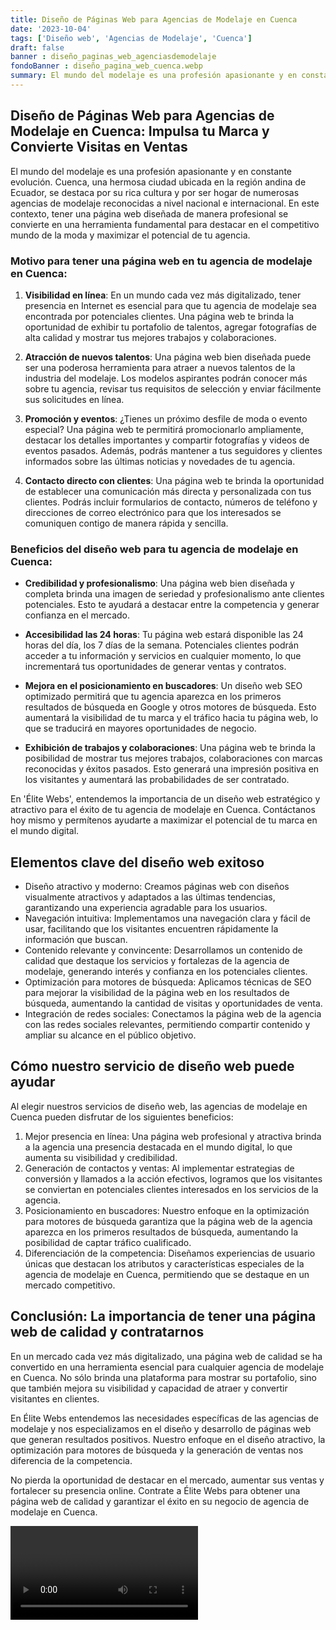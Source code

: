 ```yaml
---
title: Diseño de Páginas Web para Agencias de Modelaje en Cuenca
date: '2023-10-04'
tags: ['Diseño web', 'Agencias de Modelaje', 'Cuenca']
draft: false
banner : diseño_paginas_web_agenciasdemodelaje
fondoBanner : diseño_pagina_web_cuenca.webp
summary: El mundo del modelaje es una profesión apasionante y en constante evolución. Cuenca, una hermosa ciudad ubicada en la región andina de Ecuador, se destaca por su rica cultura y por ser hogar de numerosas agencias de modelaje reconocidas a nivel nacional e internacional. En este contexto, tener una página web diseñada de manera profesional se convierte en una herramienta fundamental para destacar en el competitivo mundo de la moda y maximizar el potencial de tu agencia.
---
```


## Diseño de Páginas Web para Agencias de Modelaje en Cuenca: Impulsa tu Marca y Convierte Visitas en Ventas

El mundo del modelaje es una profesión apasionante y en constante evolución. Cuenca, una hermosa ciudad ubicada en la región andina de Ecuador, se destaca por su rica cultura y por ser hogar de numerosas agencias de modelaje reconocidas a nivel nacional e internacional. En este contexto, tener una página web diseñada de manera profesional se convierte en una herramienta fundamental para destacar en el competitivo mundo de la moda y maximizar el potencial de tu agencia.

### Motivo para tener una página web en tu agencia de modelaje en Cuenca:

1. **Visibilidad en línea**: En un mundo cada vez más digitalizado, tener presencia en Internet es esencial para que tu agencia de modelaje sea encontrada por potenciales clientes. Una página web te brinda la oportunidad de exhibir tu portafolio de talentos, agregar fotografías de alta calidad y mostrar tus mejores trabajos y colaboraciones.

2. **Atracción de nuevos talentos**: Una página web bien diseñada puede ser una poderosa herramienta para atraer a nuevos talentos de la industria del modelaje. Los modelos aspirantes podrán conocer más sobre tu agencia, revisar tus requisitos de selección y enviar fácilmente sus solicitudes en línea.

3. **Promoción y eventos**: ¿Tienes un próximo desfile de moda o evento especial? Una página web te permitirá promocionarlo ampliamente, destacar los detalles importantes y compartir fotografías y videos de eventos pasados. Además, podrás mantener a tus seguidores y clientes informados sobre las últimas noticias y novedades de tu agencia.

4. **Contacto directo con clientes**: Una página web te brinda la oportunidad de establecer una comunicación más directa y personalizada con tus clientes. Podrás incluir formularios de contacto, números de teléfono y direcciones de correo electrónico para que los interesados se comuniquen contigo de manera rápida y sencilla.

### Beneficios del diseño web para tu agencia de modelaje en Cuenca:

- **Credibilidad y profesionalismo**: Una página web bien diseñada y completa brinda una imagen de seriedad y profesionalismo ante clientes potenciales. Esto te ayudará a destacar entre la competencia y generar confianza en el mercado.

- **Accesibilidad las 24 horas**: Tu página web estará disponible las 24 horas del día, los 7 días de la semana. Potenciales clientes podrán acceder a tu información y servicios en cualquier momento, lo que incrementará tus oportunidades de generar ventas y contratos.

- **Mejora en el posicionamiento en buscadores**: Un diseño web SEO optimizado permitirá que tu agencia aparezca en los primeros resultados de búsqueda en Google y otros motores de búsqueda. Esto aumentará la visibilidad de tu marca y el tráfico hacia tu página web, lo que se traducirá en mayores oportunidades de negocio.

- **Exhibición de trabajos y colaboraciones**: Una página web te brinda la posibilidad de mostrar tus mejores trabajos, colaboraciones con marcas reconocidas y éxitos pasados. Esto generará una impresión positiva en los visitantes y aumentará las probabilidades de ser contratado.

En 'Élite Webs', entendemos la importancia de un diseño web estratégico y atractivo para el éxito de tu agencia de modelaje en Cuenca. Contáctanos hoy mismo y permítenos ayudarte a maximizar el potencial de tu marca en el mundo digital.

<GifSeo />

<Cta />

## Elementos clave del diseño web exitoso

- Diseño atractivo y moderno: Creamos páginas web con diseños visualmente atractivos y adaptados a las últimas tendencias, garantizando una experiencia agradable para los usuarios.
- Navegación intuitiva: Implementamos una navegación clara y fácil de usar, facilitando que los visitantes encuentren rápidamente la información que buscan.
- Contenido relevante y convincente: Desarrollamos un contenido de calidad que destaque los servicios y fortalezas de la agencia de modelaje, generando interés y confianza en los potenciales clientes.
- Optimización para motores de búsqueda: Aplicamos técnicas de SEO para mejorar la visibilidad de la página web en los resultados de búsqueda, aumentando la cantidad de visitas y oportunidades de venta.
- Integración de redes sociales: Conectamos la página web de la agencia con las redes sociales relevantes, permitiendo compartir contenido y ampliar su alcance en el público objetivo.

## Cómo nuestro servicio de diseño web puede ayudar

Al elegir nuestros servicios de diseño web, las agencias de modelaje en Cuenca pueden disfrutar de los siguientes beneficios:

1. Mejor presencia en línea: Una página web profesional y atractiva brinda a la agencia una presencia destacada en el mundo digital, lo que aumenta su visibilidad y credibilidad.
2. Generación de contactos y ventas: Al implementar estrategias de conversión y llamados a la acción efectivos, logramos que los visitantes se conviertan en potenciales clientes interesados en los servicios de la agencia.
3. Posicionamiento en buscadores: Nuestro enfoque en la optimización para motores de búsqueda garantiza que la página web de la agencia aparezca en los primeros resultados de búsqueda, aumentando la posibilidad de captar tráfico cualificado.
4. Diferenciación de la competencia: Diseñamos experiencias de usuario únicas que destacan los atributos y características especiales de la agencia de modelaje en Cuenca, permitiendo que se destaque en un mercado competitivo.

## Conclusión: La importancia de tener una página web de calidad y contratarnos

En un mercado cada vez más digitalizado, una página web de calidad se ha convertido en una herramienta esencial para cualquier agencia de modelaje en Cuenca. No sólo brinda una plataforma para mostrar su portafolio, sino que también mejora su visibilidad y capacidad de atraer y convertir visitantes en clientes.

En Élite Webs entendemos las necesidades específicas de las agencias de modelaje y nos especializamos en el diseño y desarrollo de páginas web que generan resultados positivos. Nuestro enfoque en el diseño atractivo, la optimización para motores de búsqueda y la generación de ventas nos diferencia de la competencia.

No pierda la oportunidad de destacar en el mercado, aumentar sus ventas y fortalecer su presencia online. Contrate a Élite Webs para obtener una página web de calidad y garantizar el éxito en su negocio de agencia de modelaje en Cuenca.

<Video />

<CtaBot job='Agencias de Modelaje' city='Cuenca'/>

<Gmaps query='Cuenca+españa+maps' />